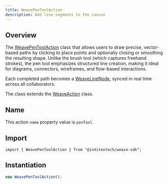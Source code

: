 ```yaml
---
title: WeavePenToolAction
description: Add line segments to the canvas
---
```



## Overview

The [WeavePenToolAction](https://github.com/InditexTech/weavejs/blob/main/code/packages/sdk/src/actions/pen-tool/pen-tool.ts)
class that allows users to draw precise, vector-based paths by clicking to place
points and optionally closing or smoothing the resulting shape. Unlike the brush
tool (which captures freehand strokes), the pen tool emphasizes structured line
creation, making it ideal for diagrams, connectors, wireframes, and flow-based
interactions.

Each completed path becomes a [WeaveLineNode](/docs/sdk/api-reference/nodes/line),
synced in real time across all collaborators.

The class extends the [WeaveAction](/docs/sdk/api-reference/actions/action) class.

## Name

This action `name` property value is `penTool`.

## Import

```shell
import { WeavePenToolAction } from "@inditextech/weave-sdk";
```

## Instantiation

```ts
new WeavePenToolAction();
```
